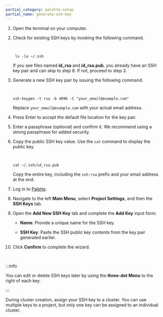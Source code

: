 ```yaml
---
partial_category: palette-setup
partial_name: generate-ssh-key
---
```


1. Open the terminal on your computer.

2. Check for existing SSH keys by invoking the following command.

   <br />

   ```shell
    ls -la ~/.ssh
   ```

   If you see files named **id_rsa** and **id_rsa.pub**, you already have an SSH key pair and can skip to step 8. If
   not, proceed to step 3.

3. Generate a new SSH key pair by issuing the following command.

   <br />

   ```shell
   ssh-keygen -t rsa -b 4096 -C "your_email@example.com"
   ```

   Replace `your_email@example.com` with your actual email address.

4. Press Enter to accept the default file location for the key pair.

5. Enter a passphrase (optional) and confirm it. We recommend using a strong passphrase for added security.

6. Copy the public SSH key value. Use the `cat` command to display the public key.

   <br />

   ```shell
   cat ~/.ssh/id_rsa.pub
   ```

   Copy the entire key, including the `ssh-rsa` prefix and your email address at the end.

7. Log in to [Palette](https://console.spectrocloud.com).

8. Navigate to the left **Main Menu**, select **Project Settings**, and then the **SSH Keys** tab.

9. Open the **Add New SSH Key** tab and complete the **Add Key** input form:

   - **Name**: Provide a unique name for the SSH key.

   - **SSH Key**: Paste the SSH public key contents from the key pair generated earlier.

10. Click **Confirm** to complete the wizard.

<br />

:::info

You can edit or delete SSH keys later by using the **three-dot Menu** to the right of each key.

:::

During cluster creation, assign your SSH key to a cluster. You can use multiple keys to a project, but only one key can
be assigned to an individual cluster.

